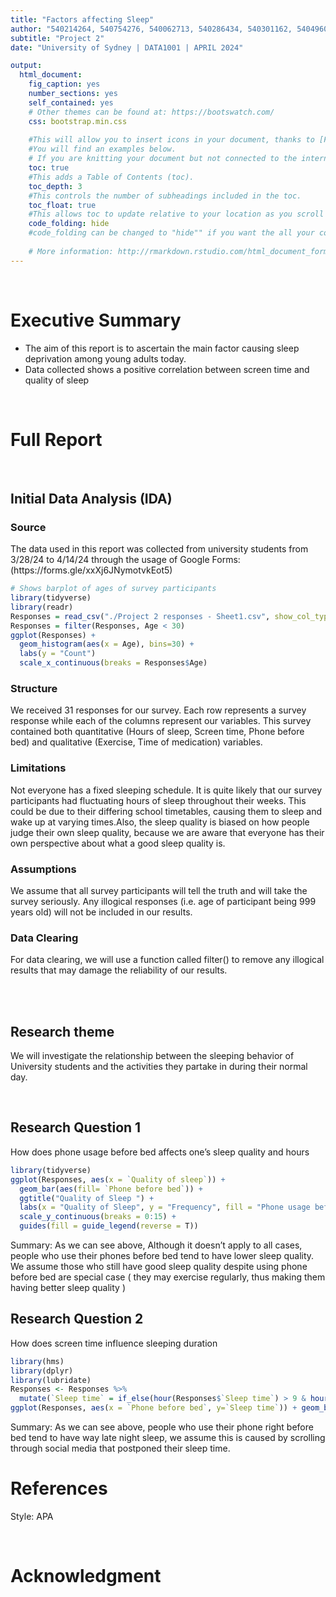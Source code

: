 ```yaml
---
title: "Factors affecting Sleep"
author: "540214264, 540754276, 540062713, 540286434, 540301162, 540496066"
subtitle: "Project 2"
date: "University of Sydney | DATA1001 | APRIL 2024"

output:
  html_document:
    fig_caption: yes
    number_sections: yes
    self_contained: yes
    # Other themes can be found at: https://bootswatch.com/
    css: bootstrap.min.css
    
    #This will allow you to insert icons in your document, thanks to [Font Awesome](http://fontawesome.io).
    #You will find an examples below.
    # If you are knitting your document but not connected to the internet, place a "#" in front of the css line above with the font-awesome.min.css line to comment it out. This will let you knit the document in draft form until you connect again and knit the final. Note that when you do this some elements will be missing from the knitted slides. 
    toc: true
    #This adds a Table of Contents (toc).
    toc_depth: 3
    #This controls the number of subheadings included in the toc.
    toc_float: true
    #This allows toc to update relative to your location as you scroll down the html page.
    code_folding: hide
    #code_folding can be changed to "hide"" if you want the all your code to be collapsed when you open the document
    
    # More information: http://rmarkdown.rstudio.com/html_document_format.html
---
```


<br>

# Executive Summary

-   The aim of this report is to ascertain the main factor causing sleep deprivation among young adults today.
-   Data collected shows a positive correlation between screen time and quality of sleep 

<br>



# Full Report

<br>

## Initial Data Analysis (IDA)



### Source

The data used in this report was collected from university students from 3/28/24 to 4/14/24 through the usage of Google Forms:
<br>
(https://forms.gle/xxXj6JNymotvkEot5)

```r
# Shows barplot of ages of survey participants
library(tidyverse)
library(readr)
Responses = read_csv("./Project 2 responses - Sheet1.csv", show_col_types = FALSE)
Responses = filter(Responses, Age < 30)
ggplot(Responses) + 
  geom_histogram(aes(x = Age), bins=30) +
  labs(y = "Count")
  scale_x_continuous(breaks = Responses$Age) 

```

### Structure

We received 31 responses for our survey. Each row represents a survey response while each of the columns represent our variables. This survey contained both quantitative (Hours of sleep, Screen time, Phone before bed) and qualitative (Exercise, Time of medication) variables. 

### Limitations

Not everyone has a fixed sleeping schedule. It is quite likely that our survey participants had fluctuating hours of sleep throughout their weeks. This could be due to their differing school timetables, causing them to sleep and wake up at varying times.Also, the sleep quality is biased on how people judge their own sleep quality, because we are aware that everyone has their own perspective about what a good sleep quality is.

### Assumptions
We assume that all survey participants will tell the truth and will take the survey seriously. Any illogical responses (i.e. age of participant being 999 years old) will not be included in our results.

### Data Clearing
For data clearing, we will use a function called filter() to remove any illogical results that may damage the reliability of our results.


<br>
<br>
<h2> Research theme </h2>
We will investigate the relationship between the sleeping behavior of University students and the activities they partake in during their normal day.

<br>

## Research Question 1

How does phone usage before bed affects one's sleep quality and hours

```r
library(tidyverse)
ggplot(Responses, aes(x = `Quality of sleep`)) + 
  geom_bar(aes(fill= `Phone before bed`)) +
  ggtitle("Quality of Sleep ") +
  labs(x = "Quality of Sleep", y = "Frequency", fill = "Phone usage before bed") +
  scale_y_continuous(breaks = 0:15) +
  guides(fill = guide_legend(reverse = T))
```


Summary: As we can see above, Although it doesn't apply to all cases, people who use their phones before bed tend to have lower sleep quality. We assume those who still have good sleep quality despite using phone before bed are special case ( they may exercise regularly, thus making them having better sleep quality )

## Research Question 2

How does screen time influence sleeping duration

```r
library(hms)
library(dplyr)
library(lubridate)
Responses <- Responses %>%
  mutate(`Sleep time` = if_else(hour(Responses$`Sleep time`) > 9 & hour(Responses$`Sleep time`) < 12, Responses$`Sleep time` + as_hms(12:00:00), Responses$`Sleep time`))
ggplot(Responses, aes(x = `Phone before bed`, y=`Sleep time`)) + geom_boxplot()
```


Summary: As we can see above, people who use their phone right before bed tend to have way late night sleep, we assume this is caused by scrolling through social media that postponed their sleep time.

# References

Style: APA

<br>

# Acknowledgment
